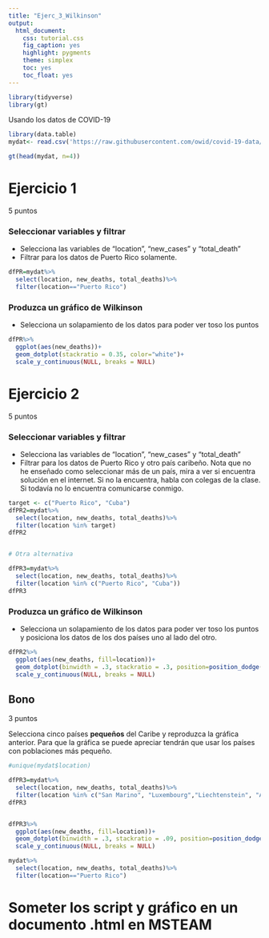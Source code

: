 ```yaml
---
title: "Ejerc_3_Wilkinson"
output:
  html_document:
    css: tutorial.css
    fig_caption: yes
    highlight: pygments
    theme: simplex
    toc: yes
    toc_float: yes
---
```


```r
library(tidyverse)
library(gt)
```



Usando los datos de COVID-19

```r
library(data.table)
mydat<- read.csv('https://raw.githubusercontent.com/owid/covid-19-data/master/public/data/owid-covid-data.csv')

gt(head(mydat, n=4))
```

# Ejercicio 1
5 puntos


### Seleccionar variables y filtrar 

 - Selecciona las variables de "location", "new_cases" y "total_death" 
 - Filtrar para los datos de Puerto Rico solamente. 


```r
dfPR=mydat%>%
  select(location, new_deaths, total_deaths)%>%
  filter(location=="Puerto Rico")
```

###  Produzca un gráfico de Wilkinson

 - Selecciona un solapamiento de los datos para poder ver toso los puntos

```r
dfPR%>%
  ggplot(aes(new_deaths))+
  geom_dotplot(stackratio = 0.35, color="white")+
  scale_y_continuous(NULL, breaks = NULL)
```


# Ejercicio 2 
5 puntos


### Seleccionar variables y filtrar 

 - Selecciona las variables de "location", "new_cases" y "total_death" 
 - Filtrar para los datos de Puerto Rico y otro país caribeño. Nota que no he enseñado como seleccionar más de un país, mira a ver si encuentra solución en el internet. Si no la encuentra, habla con colegas de la clase. Si todavía no lo encuentra comunicarse conmigo.       
 
 
 
 
```r

target <- c("Puerto Rico", "Cuba")
dfPR2=mydat%>%
  select(location, new_deaths, total_deaths)%>%
  filter(location %in% target)
dfPR2


# Otra alternativa

dfPR3=mydat%>%
  select(location, new_deaths, total_deaths)%>%
  filter(location %in% c("Puerto Rico", "Cuba"))
dfPR3


```

###  Produzca un gráfico de Wilkinson

 - Selecciona un solapamiento de los datos para poder ver toso los puntos y posiciona los datos de los dos países uno al lado del otro. 


```r
dfPR2%>%
  ggplot(aes(new_deaths, fill=location))+
  geom_dotplot(binwidth = .3, stackratio = .3, position=position_dodge(width = .7))+
  scale_y_continuous(NULL, breaks = NULL)
```


## Bono  
3 puntos

Selecciona cinco países **pequeños** del Caribe y reproduzca la gráfica anterior. Para que la gráfica se puede apreciar tendrán que usar los países con poblaciones más pequeño. 


```r
#unique(mydat$location)

dfPR3=mydat%>%
  select(location, new_deaths, total_deaths)%>%
  filter(location %in% c("San Marino", "Luxembourg","Liechtenstein", "Andorra", "Slovenia" ))
dfPR3


dfPR3%>%
  ggplot(aes(new_deaths, fill=location))+
  geom_dotplot(binwidth = .3, stackratio = .09, position=position_dodge(width = .7))+
  scale_y_continuous(NULL, breaks = NULL)
```

```r
mydat%>%
  select(location, new_deaths, total_deaths)%>%
  filter(location=="Puerto Rico")
```


# Someter los script y gráfico en un documento .html en MSTEAM



